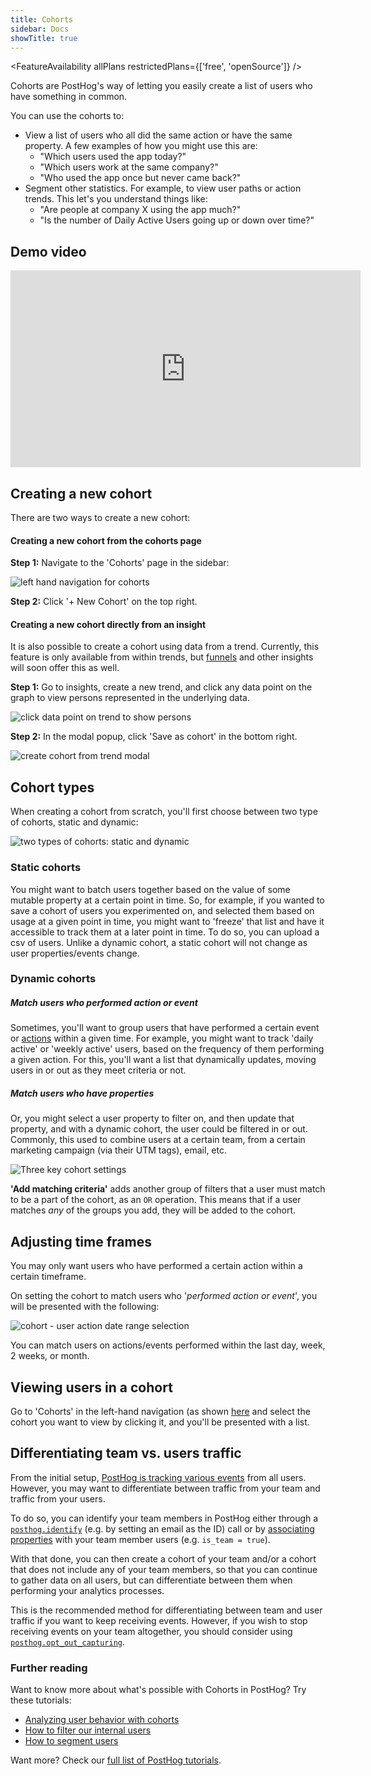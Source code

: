 ```yaml
---
title: Cohorts
sidebar: Docs
showTitle: true
---
```


<FeatureAvailability allPlans restrictedPlans={['free', 'openSource']} />

Cohorts are PostHog's way of letting you easily create a list of users who have something in common.

You can use the cohorts to:

* View a list of users who all did the same action or have the same property. A few examples of how you might use this are:
  * "Which users used the app today?"
  * "Which users work at the same company?"
  * "Who used the app once but never came back?"
* Segment other statistics. For example, to view user paths or action trends. This let's you understand things like:
  * "Are people at company X using the app much?"
  * "Is the number of Daily Active Users going up or down over time?"

## Demo video

<iframe width="560" height="315" src="https://www.youtube.com/embed/GtSSxmOdyk4" frameborder="0" allow="accelerometer; autoplay; clipboard-write; encrypted-media; gyroscope; picture-in-picture" allowfullscreen></iframe>

## Creating a new cohort

There are two ways to create a new cohort:
#### Creating a new cohort from the cohorts page

**Step 1:** Navigate to the 'Cohorts' page in the sidebar:

![left hand navigation for cohorts](../../images/features/cohorts/cohorts-page.png)


**Step 2:** Click '+ New Cohort' on the top right.


#### Creating a new cohort directly from an insight

It is also possible to create a cohort using data from a trend. Currently, this feature is only available from within trends, but [funnels](/docs/user-guides/funnels) and other insights will soon offer this as well. 

**Step 1:** Go to insights, create a new trend, and click any data point on the graph to view persons represented in the underlying data.

![click data point on trend to show persons](../../images/docs/user-guides/funnels/trend-click-on-data-point.png)

**Step 2:** In the modal popup, click 'Save as cohort' in the bottom right.

![create cohort from trend modal](../../images/features/cohorts/create-cohort-from-trend.png)

## Cohort types

When creating a cohort from scratch, you'll first choose between two type of cohorts, static and dynamic: 

![two types of cohorts: static and dynamic](../../images/features/cohorts/static-and-dynamic-cohorts.png)


### Static cohorts

You might want to batch users together based on the value of some mutable property at a certain point in time. So, for example, if you wanted to save a cohort of users you experimented on, and selected them based on usage at a given point in time, you might want to 'freeze' that list and have it accessible to track them at a later point in time. To do so, you can upload a csv of users. Unlike a dynamic cohort, a static cohort will not change as user properties/events change.

### Dynamic cohorts 

##### Match users who performed action or event
Sometimes, you'll want to group users that have performed a certain event or [actions](/docs/user-guides/actions) within a given time. For example, you might want to track 'daily active' or 'weekly active' users, based on the frequency of them performing a given action. For this, you'll want a list that dynamically updates, moving users in or out as they meet criteria or not. 

##### Match users who have properties
Or, you might select a user property to filter on, and then update that property, and with a dynamic cohort, the user could be filtered in or out. Commonly, this used to combine users at a certain team, from a certain marketing campaign (via their UTM tags), email, etc.

![Three key cohort settings](../../images/features/cohorts/cohort-options.png)

**'Add matching criteria'** adds another group of filters that a user must match to be a part of the cohort, as an `OR` operation. This means that if a user matches _any_ of the groups you add, they will be added to the cohort. 


## Adjusting time frames

You may only want users who have performed a certain action within a certain timeframe.

On setting the cohort to match users who '*performed action or event*', you will be presented with the following:

![cohort - user action date range selection](../../images/features/cohorts/cohort-time-frame.png)

You can match users on actions/events performed within the last day, week, 2 weeks, or month. 

## Viewing users in a cohort

Go to 'Cohorts' in the left-hand navigation (as shown [here](/docs/user-guides/cohorts#creating-a-new-cohort-from-the-cohorts-page) and select the cohort you want to view by clicking it, and you'll be presented with a list.

## Differentiating team vs. users traffic
From the initial setup, [PostHog is tracking various events](/docs/integrate/client/js#autocapture) from all users. However, you may want to differentiate between traffic from your team and traffic from your users.

To do so, you can identify your team members in PostHog either through a [`posthog.identify`](/docs/integrate/client/js#identifying-users) (e.g. by setting an email as the ID) call or by [associating properties](/docs/integrate/client/js#sending-user-information) with your team member users (e.g. `is_team = true`). 

With that done, you can then create a cohort of your team and/or a cohort that does not include any of your team members, so that you can continue to gather data on all users, but can differentiate between them when performing your analytics processes.

This is the recommended method for differentiating between team and user traffic if you want to keep receiving events. However, if you wish to stop receiving events on your team altogether, you should consider using [`posthog.opt_out_capturing`](/docs/integrate/client/js#opt-users-out).

### Further reading

Want to know more about what's possible with Cohorts in PostHog? Try these tutorials:

- [Analyzing user behavior with cohorts](/tutorials/cohorts)
- [How to filter our internal users](/tutorials/filter-internal-users)
- [How to segment users](/tutorials/how-to-segment-users)

Want more? Check our [full list of PostHog tutorials](https://posthog.com/tutorials). 
